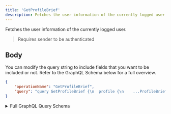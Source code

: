 ```yaml
---
title: 'GetProfileBrief'
description: Fetches the user information of the currently logged user.
---
```


Fetches the user information of the currently logged user.
> Requires sender to be authenticated

## Body
You can modify the query string to include fields that you want to be included or not. Refer to the GraphQL Schema below for a full overview.
```json
{
    "operationName": "GetProfileBrief",
    "query": "query GetProfileBrief {\n  profile {\n    ...ProfileBrief\n    __typename\n  }\n}\n\nfragment ProfileBrief on AccountProfile {\n  accountId\n  addresses {\n    ...Addresses\n    __typename\n  }\n  email\n  activated\n  name\n  settings {\n    unsubscribeNotificationEmail\n    __typename\n  }\n  __typename\n}\n\nfragment Addresses on NetAddresses {\n  ethereum\n  tomo\n  loom\n  ronin\n  __typename\n}\n"
}
```
<details>
<summary>Full GraphQL Query Schema</summary>  
<p>
&nbsp;

```graphql
query GetProfileBrief {
  profile {
    ...ProfileBrief
    __typename
  }
}

fragment ProfileBrief on AccountProfile {
  accountId
  addresses {
    ...Addresses
    __typename
  }
  email
  activated
  name
  settings {
    unsubscribeNotificationEmail
    __typename
  }
  __typename
}

fragment Addresses on NetAddresses {
  ethereum
  tomo
  loom
  ronin
  __typename
}
```

</p>
</details>